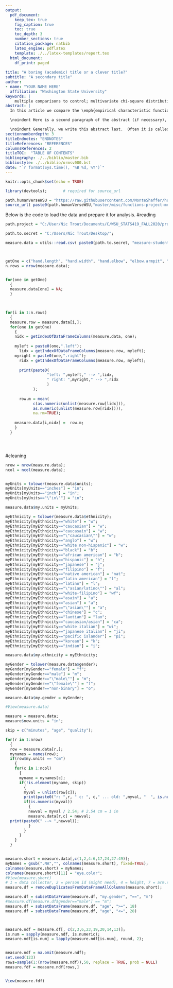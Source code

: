 ```yaml
---
output:
  pdf_document:
    keep_tex: true
    fig_caption: true
    toc: true
    toc_depth: 3 
    number_sections: true
    citation_package: natbib
    latex_engine: pdflatex
    template: ./../latex-templates/report.tex
  html_document:
    df_print: paged
    
title: "A boring (academic) title or a clever title?"
subtitle: "A secondary title"
author: 
- name: "YOUR NAME HERE"
  affiliation: "Washington State University"
keywords: |
    multiple comparisons to control; multivariate chi-square distribution; nonlinear growth curves; Richard's curve; simulated critical points
abstract: |
  In this article we compare the \emph{empirical characteristic function} \citep{Tukey:1977, Becker:1988} to a \emph{moment-generating-functional form} to compute the proportion of hypotheses $m$ that are rejected under the null hypothesis. \vspace{0.25in}

  \noindent Here is a second paragraph of the abstract (if necessary), and with the pipe notation it doesn't break. Notice it still needs to be indented. \vspace{0.25in}

  \noindent Generally, we write this abstract last.  Often it is called the executive summary. It should succinctly summarize the entire document.  You can include references such as this one to the Appendices section \ref{sec:appendix} if necessary.
sectionnumberdepth: 3
titleEndnotes: "ENDNOTES"
titleReferences: "REFERENCES"
columnsReferences: 2
titleTOC:  "TABLE OF CONTENTS"
bibliography: ./../biblio/master.bib
bibliostyle: ./../biblio/ormsv080.bst
date: "`r format(Sys.time(), '%B %d, %Y')`"
---
```


```r
knitr::opts_chunk$set(echo = TRUE)
```


```r
library(devtools);       # required for source_url

path.humanVerseWSU = "https://raw.githubusercontent.com/MonteShaffer/humanVerseWSU/"
source_url( paste0(path.humanVerseWSU,"master/misc/functions-project-measure.R") );

```

Below is the code to load the data and prepare it for analysis.
#reading
```r

path.project = "C:/User/Nic Trout/Documents/C/WSU_STATS419_FALL2020/project-measure_nic/";

path.to.secret = "C:/Users/Nic Trout/Desktop/";

measure.data = utils::read.csv( paste0(path.to.secret, "measure-students.txt"), header=TRUE, quote="", sep="|");



getOne = c("hand.length", "hand.width", "hand.elbow", "elbow.armpit", "arm.reach", "foot.length", "floor.kneepit", "floor.hip", "floor.armpit");
n.rows = nrow(measure.data);


for(one in getOne)
  {
  measure.data[one] = NA;
  }


  
for(i in 1:n.rows)
  {  
  measure.row = measure.data[i,];
  for(one in getOne)
    {
    nidx = getIndexOfDataFrameColumns(measure.data, one);
    
    myleft = paste0(one,".left");
      lidx = getIndexOfDataFrameColumns(measure.row, myleft);
    myright = paste0(one,".right");
      ridx = getIndexOfDataFrameColumns(measure.row, myleft);
    
      print(paste0(
                  "left: ",myleft," --> ",lidx,
                  " right: ",myright," --> ",ridx
                  )
            );
      
      row.m = mean(
            c(as.numeric(unlist(measure.row[lidx])),
            as.numeric(unlist(measure.row[ridx]))),
            na.rm=TRUE);
      
    measure.data[i,nidx] =  row.m;
    }
  }





```

#cleaning
```r

nrow = nrow(measure.data);
ncol = ncol(measure.data);


myUnits = tolower(measure.data$units);
myUnits[myUnits=="inches"] = "in";
myUnits[myUnits=="inch"] = "in";
myUnits[myUnits=="\"in\""] = "in";

measure.data$my.units = myUnits;

myEthnicity = tolower(measure.data$ethnicity);
myEthnicity[myEthnicity=="white"] = "w";
myEthnicity[myEthnicity=="caucasian"] = "w";
myEthnicity[myEthnicity=="caucasain"] = "w";
myEthnicity[myEthnicity=="\"caucasian\""] = "w";
myEthnicity[myEthnicity=="anglo"] = "w";
myEthnicity[myEthnicity=="white non-hispanic"] = "w";
myEthnicity[myEthnicity=="black"] = "b";
myEthnicity[myEthnicity=="african american"] = "b";
myEthnicity[myEthnicity=="hispanic"] = "h";
myEthnicity[myEthnicity=="japanese"] = "j";
myEthnicity[myEthnicity=="filipino"] = "f";
myEthnicity[myEthnicity=="native american"] = "nat";
myEthnicity[myEthnicity=="latin american"] = "l";
myEthnicity[myEthnicity=="latino"] = "l";
myEthnicity[myEthnicity=="\"asian/latino\""] = "al";
myEthnicity[myEthnicity=="white-filipino"] = "wf";
myEthnicity[myEthnicity=="asain"] = "a";
myEthnicity[myEthnicity=="asian"] = "a";
myEthnicity[myEthnicity=="\"asian\""] = "a";
myEthnicity[myEthnicity=="chinese"] = "c";
myEthnicity[myEthnicity=="laotian"] = "lao";
myEthnicity[myEthnicity=="caucasian/asian"] = "ca";
myEthnicity[myEthnicity=="white italian"] = "wi";
myEthnicity[myEthnicity=="japanese italian"] = "ji";
myEthnicity[myEthnicity=="pacific islander"] = "pi";
myEthnicity[myEthnicity=="korean"] = "k";
myEthnicity[myEthnicity=="indian"] = "i";

measure.data$my.ethnicity = myEthnicity;

myGender = tolower(measure.data$gender);
myGender[myGender=="female"] = "f";
myGender[myGender=="male"] = "m";
myGender[myGender=="\"male\""] = "m";
myGender[myGender=="\"female\""] = "f";
myGender[myGender=="non-binary"] = "o";

measure.data$my.gender = myGender;

#View(measure.data)

measure = measure.data;
measure$new.units = "in";
```


```r

skip = c("minutes", "age", "quality");

for(r in 1:nrow)
  {
  row = measure.data[r,];
  mynames = names(row);
  if(row$my.units == "cm")
    {
    for(c in 1:ncol)
      {
      myname = mynames[c];
      if(!is.element(myname, skip))
        {
        myval = unlist(row[c]);
        print(paste0("r: ",r, " c: ", c," ... old: ",myval, "  ", is.numeric(myval), "   "));
        if(is.numeric(myval))
          {
          newval = myval / 2.54; # 2.54 cm = 1 in
          measure.data[r,c] = newval;
  print(paste0(" --> ",newval));
          }
        }
      }
    }
  }



```


```r


measure.short = measure.data[,c(1,2,4:6,17,24,27:49)];
myNames = gsub(".NA","", colnames(measure.short), fixed=TRUE);
colnames(measure.short) = myNames;
colnames(measure.short)[11] = "eye.color";
#View(measure.short)
# 1 = data collector, 2 = person id (might need), 4 = height, 7 = arm.span.NA, 9 = units, 21 = hand length, 22 = hand.width, 24 = arm.reach, 25 = foot.length
measure.df = removeDuplicatesFromDataFrameAllColumns(measure.short);

measure.df = subsetDataFrame(measure.df, "my.gender", "==", "m")
#measure.df[measure.df$gender=="male"] == "m";
measure.df = subsetDataFrame(measure.df, "age", ">=", 18)
measure.df = subsetDataFrame(measure.df, "age", "<=", 28)



measure.ndf = measure.df[, c(2,3,6,23,19,20,14,13)];
is.num = sapply(measure.ndf, is.numeric);
measure.ndf[is.num] = lapply(measure.ndf[is.num], round, 2);


measure.ndf = na.omit(measure.ndf);
set.seed(123)
rows=sample(1:(nrow(measure.ndf)),50, replace = TRUE, prob = NULL)
measure.fdf = measure.ndf[rows,]


View(measure.fdf)



```



